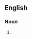 {{also|year-books}}

==English==

===Noun===
{{head|en|noun plural form}}

# {{plural of|yearbook|lang=en}}
